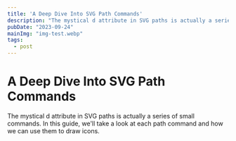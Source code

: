 ```yaml
---
title: 'A Deep Dive Into SVG Path Commands'
description: "The mystical d attribute in SVG paths is actually a series of small commands. In this guide, we'll take a look at each path command and how we can use them to draw icons."
pubDate: "2023-09-24"
mainImg: "img-test.webp"
tags:
  - post
---
```


# A Deep Dive Into SVG Path Commands

The mystical d attribute in SVG paths is actually a series of small commands. In this guide, we'll take a look at each path command and how we can use them to draw icons.
